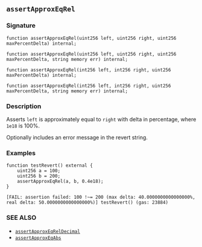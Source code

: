 ## `assertApproxEqRel`

### Signature

```solidity
function assertApproxEqRel(uint256 left, uint256 right, uint256 maxPercentDelta) internal;
```

```solidity
function assertApproxEqRel(uint256 left, uint256 right, uint256 maxPercentDelta, string memory err) internal;
```

```solidity
function assertApproxEqRel(int256 left, int256 right, uint256 maxPercentDelta) internal;
```

```solidity
function assertApproxEqRel(int256 left, int256 right, uint256 maxPercentDelta, string memory err) internal;
```

### Description

Asserts `left` is approximately equal to `right` with delta in percentage, where `1e18` is 100%.

Optionally includes an error message in the revert string.

### Examples

```solidity
function testRevert() external {
    uint256 a = 100;
    uint256 b = 200;
    assertApproxEqRel(a, b, 0.4e18);
}
```

```ignore
[FAIL: assertion failed: 100 !~= 200 (max delta: 40.0000000000000000%, real delta: 50.0000000000000000%)] testRevert() (gas: 23884)
```

### SEE ALSO

- [`assertApproxEqRelDecimal`](/reference/forge-std/assertApproxEqRelDecimal.mdx)
- [`assertApproxEqAbs`](/reference/forge-std/assertApproxEqAbs.mdx)
